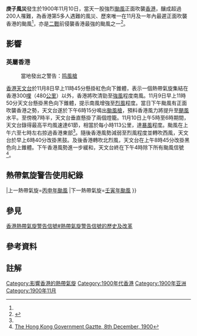 {{颱風基礎資訊
|颱風名稱              = 1900年香港颱風
|外文名稱              = Great Hong Kong Typhoon of 1900
|外文語言              = 英語
|十分鐘平均風速JMA     = 
|十分鐘平均風速CWB     = 
|一分鐘平均風速        =
|代表圖像              = 1900 Nov 8 Hong Kong Typhoon.png
|代表圖像名稱          = 1900年11月8日的天氣圖
|形成日期              = 1900年11月5日
|消散日期              = 1900年11月10日
|最低氣壓              = 974.9{{NoteTag|在香港量到}}
|財產損失              = 
|死傷人數              = 英屬香港：200餘死
|影響地區              = 英屬香港、葡屬澳門、大清、美屬菲律賓
|備註                  = 
|颱風路徑圖            = 1900 Hong Kong Typhoon track.png
|風季年份              = 1900
|風季位置              = 太平洋
}}
{{Globalize/Hong Kong}}
'''庚子風災'''發生於1900年11月10日，當天一股強烈[[颱風|颱風]]正面吹襲[[香港|香港]]，釀成超過200人罹難，為香港第5多人遇難的風災、歷來唯一在11月及一年內最遲正面吹襲香港的颱風<ref name="HKOblog" />，亦是[[二戰|二戰]]前侵襲香港最強的颱風之一<ref name="HKOblog">{{Cite web |url=http://www.hko.gov.hk/blog/b5/archives/00000139.htm |title=天文台網誌 庚子風災 |accessdate=2013-07-11 |archive-date=2017-08-06 |archive-url=https://web.archive.org/web/20170806055637/http://www.hko.gov.hk/blog/b5/archives/00000139.htm |dead-url=no }}</ref>。

==影響==
===英屬香港===
:當地發出之警告：[[十號颶風信號|鸣風槍]]
[[香港天文台|香港天文台]]於11月8日早上11時45分懸掛紅色向下錐體，表示一個熱帶氣旋集結在香港300[[哩|哩]]（480[[公里|公里]]）以外，香港將吹清勁至[[強風|強風]]程度南風。11月9日早上11時50分天文台懸掛黑色向下錐體，提示南風增強至[[烈風|烈風]]程度。當日下午颱風有正面吹襲香港之勢，天文台遂於下午6時15分鳴出[[風槍|颱風槍]]，預料香港風力將提升至[[颶風|颶風]]水平。至傍晚7時半，天文台垂直懸掛了兩個燈籠。11月10日上午5時至6時期間，天文台錄得最高平均風速達61節，相當於每小時113公里，達[[暴風|暴風]]程度。颱風在上午六至七時左右掠過香港東部<ref name="HKOblog" />。隨後香港風勢減弱至烈風程度並轉吹西風，天文台於早上6時40分改掛黑鼓。及後香港轉吹北烈風，天文台在上午8時45分改掛黑色向上錐體。下午香港風勢進一步緩和，天文台終在下午4時除下所有颱風信號<ref>[http://sunzi.lib.hku.hk/hkgro/view/g1900/509772.pdf The Hong Kong Government Gaztte, 8th December, 1900]</ref>。

==熱帶氣旋警告使用紀錄==
{{熱帶氣旋警告使用紀錄
|氣象台=[[香港天文台|香港天文台]]
|警告系統=[[香港熱帶氣旋警告信號|熱帶氣旋警告]]
|熱帶氣旋警告=[[十號颶風信號|鳴風槍]]
|使用時間={{#time:Y-m-d H:i|1900-11-09 18:15}}
|上一熱帶氣旋=[[丙申風災_(1896年10月11-12日)|丙申年颱風]]
|下一熱帶氣旋=[[壬寅風災|壬寅年颱風]]
}}

==參見==
[[香港熱帶氣旋警告信號#熱帶氣旋警告信號的歷史及改革|香港熱帶氣旋警告信號#熱帶氣旋警告信號的歷史及改革]]

==參考資料==
<references/>

==註解==
{{NoteFoot}}

{{香港風災}}
{{香港颱風}}
[[Category:影響香港的熱帶氣旋|Category:影響香港的熱帶氣旋]]
[[Category:1900年代香港|Category:1900年代香港]]
[[Category:1900年亚洲|Category:1900年亚洲]]
[[Category:1900年11月|Category:1900年11月]]